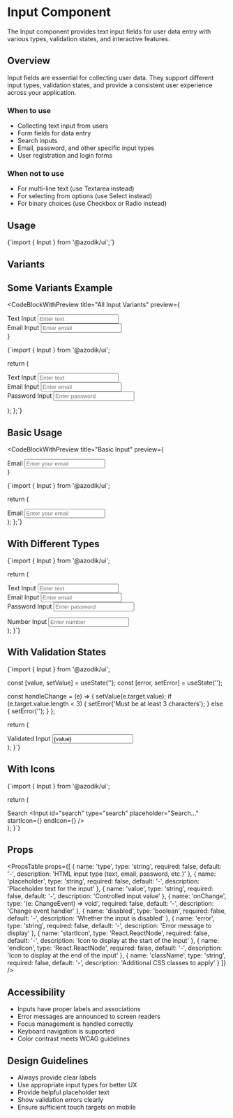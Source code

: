 
# Input Component

The Input component provides text input fields for user data entry with various types, validation states, and interactive features.

## Overview

Input fields are essential for collecting user data. They support different input types, validation states, and provide a consistent user experience across your application.

### When to use
- Collecting text input from users
- Form fields for data entry
- Search inputs
- Email, password, and other specific input types
- User registration and login forms

### When not to use
- For multi-line text (use Textarea instead)
- For selecting from options (use Select instead)
- For binary choices (use Checkbox or Radio instead)

## Usage

<CodeBlock language="tsx">
{`import { Input } from '@azodik/ui';`}
</CodeBlock>

## Variants

<ComponentRenderer componentName="input" />

## Some Variants Example

<CodeBlockWithPreview 
  title="All Input Variants"
  preview={
    <div className="space-y-4">
      <div>
        <label htmlFor="text-preview">Text Input</label>
        <Input id="text-preview" type="text" placeholder="Enter text" />
      </div>
      <div>
        <label htmlFor="email-preview">Email Input</label>
        <Input id="email-preview" type="email" placeholder="Enter email" />
      </div>
    </div>
  }
>
{`import { Input } from '@azodik/ui';

  return (
    <div className="space-y-4">
      <div>
        <label htmlFor="text">Text Input</label>
        <Input id="text" type="text" placeholder="Enter text" />
      </div>
      <div>
        <label htmlFor="email">Email Input</label>
        <Input id="email" type="email" placeholder="Enter email" />
      </div>
      <form>
        <div>
          <label htmlFor="password">Password Input</label>
          <Input id="password" type="password" placeholder="Enter password" autoComplete="current-password" />
        </div>
      </form>
    </div>
  );
};`}
</CodeBlockWithPreview>

## Basic Usage

<CodeBlockWithPreview 
  title="Basic Input"
  preview={
    <div>
      <label htmlFor="email">Email</label>
      <Input 
        id="email"
        type="email" 
        placeholder="Enter your email"
      />
    </div>
  }
>
{`import { Input } from '@azodik/ui';

  return (
    <div>
      <label htmlFor="email">Email</label>
      <Input 
        id="email"
        type="email" 
        placeholder="Enter your email"
      />
    </div>
  );
};`}
</CodeBlockWithPreview>

## With Different Types

<CodeBlock title="Input Types">
{`import { Input } from '@azodik/ui';

  return (
    <div className="space-y-4">
      <div>
        <label htmlFor="text">Text Input</label>
        <Input id="text" type="text" placeholder="Enter text" />
      </div>
      <div>
        <label htmlFor="email">Email Input</label>
        <Input id="email" type="email" placeholder="Enter email" />
      </div>
      <form>
        <div>
          <label htmlFor="password">Password Input</label>
          <Input id="password" type="password" placeholder="Enter password" autoComplete="current-password" />
        </div>
      </form>
      <div>
        <label htmlFor="number">Number Input</label>
        <Input id="number" type="number" placeholder="Enter number" />
      </div>
    </div>
  );
}`}
</CodeBlock>

## With Validation States

<CodeBlock title="Input with Validation">
{`import { Input } from '@azodik/ui';

  const [value, setValue] = useState('');
  const [error, setError] = useState('');

  const handleChange = (e) => {
    setValue(e.target.value);
    if (e.target.value.length < 3) {
      setError('Must be at least 3 characters');
    } else {
      setError('');
    }
  };

  return (
    <div>
      <label htmlFor="validated">Validated Input</label>
      <Input 
        id="validated"
        value={value}
        onChange={handleChange}
        error={error}
        placeholder="Enter at least 3 characters"
      />
    </div>
  );
}`}
</CodeBlock>

## With Icons

<CodeBlock title="Input with Icons">
{`import { Input } from '@azodik/ui';

  return (
    <div>
      <label htmlFor="search">Search</label>
      <Input 
        id="search"
        type="search"
        placeholder="Search..."
        startIcon={<SearchIcon />}
        endIcon={<ClearIcon />}
      />
    </div>
  );
}`}
</CodeBlock>

## Props

<PropsTable props={[
  {
    name: 'type',
    type: 'string',
    required: false,
    default: '-',
    description: 'HTML input type (text, email, password, etc.)'
  },
  {
    name: 'placeholder',
    type: 'string',
    required: false,
    default: '-',
    description: 'Placeholder text for the input'
  },
  {
    name: 'value',
    type: 'string',
    required: false,
    default: '-',
    description: 'Controlled input value'
  },
  {
    name: 'onChange',
    type: '(e: ChangeEvent<HTMLInputElement>) => void',
    required: false,
    default: '-',
    description: 'Change event handler'
  },
  {
    name: 'disabled',
    type: 'boolean',
    required: false,
    default: '-',
    description: 'Whether the input is disabled'
  },
  {
    name: 'error',
    type: 'string',
    required: false,
    default: '-',
    description: 'Error message to display'
  },
  {
    name: 'startIcon',
    type: 'React.ReactNode',
    required: false,
    default: '-',
    description: 'Icon to display at the start of the input'
  },
  {
    name: 'endIcon',
    type: 'React.ReactNode',
    required: false,
    default: '-',
    description: 'Icon to display at the end of the input'
  },
  {
    name: 'className',
    type: 'string',
    required: false,
    default: '-',
    description: 'Additional CSS classes to apply'
  }
]} />

## Accessibility

- Inputs have proper labels and associations
- Error messages are announced to screen readers
- Focus management is handled correctly
- Keyboard navigation is supported
- Color contrast meets WCAG guidelines

## Design Guidelines

- Always provide clear labels
- Use appropriate input types for better UX
- Provide helpful placeholder text
- Show validation errors clearly
- Ensure sufficient touch targets on mobile
